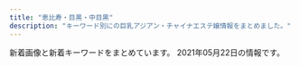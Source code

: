 ```yaml
---
title: "恵比寿・目黒・中目黒"
description: "キーワード別にの巨乳アジアン・チャイナエステ嬢情報をまとめました。"
---
```


新着画像と新着キーワードをまとめています。
2021年05月22日の情報です。

<DmmAffiliateIns />
<KeywordTable
  shops={
    [
    {
        "url": "http://www.himawari-aroma.xyz/",
        "keywords": {},
        "name": "\u3072\u307e\u308f\u308a",
        "img_links": [
            "http://www.himawari-aroma.xyz/images/staff/3/mayu.png",
            "http://www.himawari-aroma.xyz/images/staff/3/ami.png",
            "http://www.himawari-aroma.xyz/images/13.png",
            "http://www.himawari-aroma.xyz/images/shop/1.png",
            "http://www.himawari-aroma.xyz/images/psd/off.jpg",
            "http://www.himawari-aroma.xyz/images/sys.jpg",
            "http://www.himawari-aroma.xyz/images/shop/4/1.jpg",
            "http://www.himawari-aroma.xyz/images/shop/4/2.jpg"
        ],
        "station": "JR\u6075\u6bd4\u5bff\u99c5\u897f\u53e3"
    },
    {
        "img_links": [
            "http://victoria.tyo.cm/photos/sites/13/2020/02/2020021307433041.jpg",
            "http://victoria.tyo.cm/photos/sites/13/2020/10/2020100803550565.jpg",
            "http://victoria.tyo.cm/photos/sites/13/2019/02/2019021407162693.jpg",
            "http://victoria.tyo.cm/photos/sites/13/2019/02/2019021206543056.jpg",
            "http://victoria.tyo.cm/images/face.jpg",
            "http://victoria.tyo.cm/images/mobile.jpg",
            "http://victoria.tyo.cm/photos/sites/13/2019/12/2019120904521188.jpg",
            "http://victoria.tyo.cm/photos/sites/13/2020/01/2020012005552181.jpg",
            "http://victoria.tyo.cm/photos/sites/13/2019/10/2019100904082968.jpg",
            "http://victoria.tyo.cm/images/room4.jpg",
            "http://victoria.tyo.cm/images/room3.jpg",
            "http://victoria.tyo.cm/photos/sites/13/2018/12/2018121502493879.jpg",
            "http://victoria.tyo.cm/photos/sites/13/2019/01/2019010506292922.jpg",
            "http://victoria.tyo.cm/photos/sites/13/2018/12/2018121502493814.jpg",
            "http://victoria.tyo.cm/images/pick.jpg",
            "http://victoria.tyo.cm/photos/sites/13/2019/10/2019100904083557.jpg",
            "http://victoria.tyo.cm/photos/sites/13/2020/01/2020012005552622.jpg",
            "http://victoria.tyo.cm/photos/sites/13/2018/12/2018122701570643.jpg",
            "http://victoria.tyo.cm/photos/sites/13/2019/01/2019012108071242.jpg",
            "http://victoria.tyo.cm/photos/sites/13/2021/02/2021021509575615.jpg",
            "http://victoria.tyo.cm/photos/sites/13/2020/01/2020011104241542.jpg",
            "http://victoria.tyo.cm/photos/sites/13/2019/12/2019120406433710.jpg",
            "http://victoria.tyo.cm/photos/sites/13/2018/12/2018122904411765.jpg",
            "http://victoria.tyo.cm/photos/sites/13/2019/01/2019012509534353.jpg",
            "http://victoria.tyo.cm/images/s_staff.png",
            "http://victoria.tyo.cm/photos/sites/13/2019/12/2019120904521737.jpg",
            "http://victoria.tyo.cm/images/news.jpg",
            "http://victoria.tyo.cm/photos/sites/13/2020/02/2020020104570910.jpg",
            "http://victoria.tyo.cm/photos/sites/13/2019/12/2019120106181894.jpg",
            "http://victoria.tyo.cm/photos/sites/13/2019/01/2019010506293526.jpg",
            "http://victoria.tyo.cm/photos/sites/13/2020/03/2020031904101259.jpg",
            "http://victoria.tyo.cm/images/top.jpg",
            "http://victoria.tyo.cm/photos/sites/13/2018/12/2018122904422525.jpg",
            "http://victoria.tyo.cm/photos/sites/13/2019/07/2019070206503156.jpg",
            "http://victoria.tyo.cm/photos/sites/13/2019/04/2019041807165826.jpg",
            "http://victoria.tyo.cm/photos/sites/13/2019/10/2019101403232834.jpg",
            "http://victoria.tyo.cm/photos/sites/13/2019/01/2019012509505197.jpg",
            "http://victoria.tyo.cm/photos/sites/13/2018/12/2018121502493953.jpg",
            "http://victoria.tyo.cm/photos/sites/13/2019/08/2019080607062415.jpg",
            "http://victoria.tyo.cm/images/room1.jpg",
            "http://victoria.tyo.cm/photos/sites/13/2020/01/2020011205500461.jpg",
            "http://victoria.tyo.cm/photos/sites/13/2020/02/202002030340133.jpg",
            "http://victoria.tyo.cm/photos/sites/13/2018/12/2018122701570616.jpg",
            "http://victoria.tyo.cm/photos/sites/13/2019/06/2019061005275095.jpg",
            "http://victoria.tyo.cm/photos/sites/13/2019/04/2019040304024424.jpg",
            "http://victoria.tyo.cm/photos/sites/13/2018/12/2018121502493847.jpg",
            "http://victoria.tyo.cm/photos/sites/13/2019/02/2019022703022355.jpg",
            "http://victoria.tyo.cm/photos/sites/13/2019/05/201905100639429.jpg",
            "http://victoria.tyo.cm/photos/sites/13/2019/01/2019011103510521.jpg",
            "http://victoria.tyo.cm/images/room2.jpg",
            "https://www.a-side.com/ad/koko/include/banner/koko_125x125.png"
        ],
        "name": "Victoria\u30fb\u30d3\u30af\u30c8\u30ea\u30a2",
        "keywords": {
            "85": 7,
            "87": 4,
            "89": 1,
            "86": 10,
            "83": 8,
            "C": 8,
            "82": 2,
            "93": 1,
            "F": 1,
            "D": 20,
            "G": 1,
            "E": 3
        },
        "station": "JR\u76ee\u9ed2\u99c5\u6771\u53e3",
        "url": "http://victoria.tyo.cm/"
    },
    {
        "url": "http://www.oasis.esjoho.com/",
        "name": "\u7652\u3057\u5bb6",
        "img_links": [
            "http://www.oasis.esjoho.com/files/004-02.jpg",
            "http://www.oasis.esjoho.com/img/goback.jpg",
            "http://www.oasis.esjoho.com/files/001.jpg",
            "http://www.oasis.esjoho.com/files/002.jpg",
            "http://www.oasis.esjoho.com/files/002-02.jpg",
            "http://www.oasis.esjoho.com/img/tel.png",
            "http://www.oasis.esjoho.com/img/btn_side_mobile.jpg",
            "http://www.oasis.esjoho.com/files/005.jpg",
            "http://www.oasis.esjoho.com/img/btn_blog.png",
            "http://www.oasis.esjoho.com/files/005-02.jpg",
            "http://www.oasis.esjoho.com/files/001-02.jpg",
            "http://www.oasis.esjoho.com/img/pickup.jpg",
            "http://www.oasis.esjoho.com/img/ttl_news.png",
            "http://www.oasis.esjoho.com/img/ttl_info.png",
            "http://www.oasis.esjoho.com/files/004.jpg"
        ],
        "keywords": {
            "C": 14,
            "87": 4,
            "86": 2,
            "D": 6,
            "85": 2
        },
        "station": "\u897f\u5c0f\u5c71\u99c5"
    },
    {
        "name": "\u30d0\u30d9\u30eb",
        "url": "https://meguro-babel.com/",
        "station": "JR\u76ee\u9ed2\u99c5\u6771\u53e3",
        "img_links": [
            "https://meguro-babel.com/girl/7.jpg",
            "https://meguro-babel.com/girl/9.jpg",
            "https://meguro-babel.com/girl/21.jpg",
            "https://meguro-babel.com/images/topimg4.jpg",
            "https://meguro-babel.com/girl/4.jpg",
            "https://meguro-babel.com/images/img_1.jpg",
            "https://meguro-babel.com/girl/15.jpg",
            "https://meguro-babel.com/images/room/photo01.jpg",
            "https://meguro-babel.com/topics/img/157-1.jpg",
            "https://meguro-babel.com/girl/1.jpg",
            "https://meguro-babel.com/topics/img/145-1.jpg",
            "https://meguro-babel.com/images/room/photo03.jpg",
            "https://meguro-babel.com/girl/24.jpg",
            "https://meguro-babel.com/topics/img/156-1.jpg",
            "https://meguro-babel.com/images/room/photo02.jpg",
            "https://meguro-babel.com/girl/5.jpg",
            "https://meguro-babel.com/images/qr.jpg",
            "https://meguro-babel.com/girl/8.jpg",
            "https://meguro-babel.com/images/room/photo04.jpg"
        ],
        "keywords": {}
    },
    {
        "keywords": {
            "F": 1,
            "85": 6,
            "C": 42,
            "88": 2,
            "D": 26,
            "87": 5,
            "E": 4,
            "84": 2,
            "89": 3,
            "86": 8
        },
        "url": "http://angel.jpn.cm/",
        "name": "Angel-\u30a8\u30f3\u30b8\u30a7\u30eb-",
        "img_links": [
            "http://angel.jpn.cm/photos/sites/3/2016/08/staff25.jpg",
            "http://angel.jpn.cm/images/s_mobile.png",
            "http://angel.jpn.cm/photos/sites/3/2016/08/staff23a.jpg",
            "http://angel.jpn.cm/photos/sites/3/2021/02/2021022516024747.jpg",
            "http://angel.jpn.cm/photos/sites/3/2016/09/72670992207769698.jpg",
            "http://angel.jpn.cm/photos/sites/3/2017/03/2.jpg",
            "http://angel.jpn.cm/photos/sites/3/2016/08/staff14.jpg",
            "http://angel.jpn.cm/photos/sites/3/2016/08/staff7.jpg",
            "http://angel.jpn.cm/photos/sites/3/2016/08/staff24.jpg",
            "http://angel.jpn.cm/photos/sites/3/2019/11/2019111814073465.jpg",
            "http://angel.jpn.cm/photos/sites/3/2016/08/staff22.jpg",
            "http://angel.jpn.cm/images/top02.jpg",
            "http://angel.jpn.cm/photos/sites/3/2019/11/201911181407260.jpg",
            "http://angel.jpn.cm/images/s_link.png",
            "http://angel.jpn.cm/photos/sites/3/2017/05/8.jpg",
            "http://angel.jpn.cm/photos/sites/3/2016/08/staff29a.jpg",
            "http://angel.jpn.cm/photos/sites/3/2019/06/2019060510404179.jpg",
            "http://angel.jpn.cm/photos/sites/3/2017/04/1.jpg",
            "http://angel.jpn.cm/photos/sites/3/2019/12/2019122718552333.jpg",
            "http://angel.jpn.cm/photos/sites/3/2018/09/2018091001155585.jpg",
            "http://angel.jpn.cm/images/mobile.jpg",
            "http://angel.jpn.cm/photos/sites/3/2019/06/201906051042276.jpg",
            "http://angel.jpn.cm/photos/sites/3/2016/08/staff11.jpg",
            "http://angel.jpn.cm/images/room5.jpg",
            "http://angel.jpn.cm/photos/sites/3/2016/08/staff28a.jpg",
            "http://angel.jpn.cm/images/s_news.png",
            "http://angel.jpn.cm/photos/sites/3/2018/06/2018061505064271.jpg",
            "http://angel.jpn.cm/photos/sites/3/2018/06/2018062105525655.jpg",
            "http://angel.jpn.cm/photos/sites/3/2016/08/staff38.jpg",
            "http://angel.jpn.cm/photos/sites/3/2018/06/2018061505064251.jpg",
            "http://angel.jpn.cm/photos/sites/3/2016/09/staff40.jpg",
            "http://angel.jpn.cm/photos/sites/3/2019/12/2019122718552413.jpg",
            "http://angel.jpn.cm/photos/sites/3/2021/02/2021021714005240.jpg",
            "http://angel.jpn.cm/images/room6.jpg",
            "http://angel.jpn.cm/photos/sites/3/2016/08/staff28.jpg",
            "http://angel.jpn.cm/photos/sites/3/2020/06/2020061515170635.jpg",
            "http://angel.jpn.cm/images/top01.jpg",
            "http://angel.jpn.cm/images/nbj3.jpg",
            "http://cdn.dino-es.com/images/logo/150x40DinoEs.png",
            "http://angel.jpn.cm/photos/sites/3/2016/10/staff01.jpg",
            "http://angel.jpn.cm/photos/sites/3/2016/08/staff37a.jpg",
            "http://angel.jpn.cm/photos/sites/3/2017/12/2017122705371661.jpg",
            "http://angel.jpn.cm/photos/sites/3/2016/08/staff39.jpg",
            "http://angel.jpn.cm/photos/sites/3/2016/08/staff29.jpg",
            "http://angel.jpn.cm/images/room7.jpg",
            "http://angel.jpn.cm/photos/sites/3/2016/08/staff3.jpg",
            "http://angel.jpn.cm/photos/sites/3/2020/09/2020092511154515.jpg",
            "http://angel.jpn.cm/images/room2.jpg",
            "http://angel.jpn.cm/photos/sites/3/2016/08/staff37.jpg",
            "http://angel.jpn.cm/photos/sites/3/2016/08/staff21.jpg",
            "http://angel.jpn.cm/photos/sites/3/2016/08/staff7a.jpg",
            "http://angel.jpn.cm/images/room4.jpg",
            "http://angel.jpn.cm/images/girl-z1.jpg",
            "http://angel.jpn.cm/images/girl-z2.jpg",
            "http://angel.jpn.cm/photos/sites/3/2019/10/2019100910242499.jpg",
            "http://angel.jpn.cm/photos/sites/3/2018/06/2018061601280885.jpg",
            "http://angel.jpn.cm/photos/sites/3/2016/08/staff2.jpg",
            "http://angel.jpn.cm/photos/sites/3/2016/08/staff4.jpg",
            "http://angel.jpn.cm/photos/sites/3/2019/07/2019071016030711.jpg",
            "http://angel.jpn.cm/photos/sites/3/2018/11/201811011331167.jpg",
            "http://angel.jpn.cm/photos/sites/3/2016/08/staff36h.jpg",
            "http://angel.jpn.cm/images/info.jpg",
            "http://angel.jpn.cm/photos/sites/3/2016/08/staff8.jpg",
            "http://angel.jpn.cm/photos/sites/3/2017/11/201711280608539.jpg",
            "http://angel.jpn.cm/photos/sites/3/2019/07/2019071213431954.jpg",
            "http://angel.jpn.cm/photos/sites/3/2016/08/staff35.jpg",
            "http://angel.jpn.cm/photos/sites/3/2019/12/2019122718552430.jpg",
            "http://angel.jpn.cm/photos/sites/3/2016/08/staff36g.jpg",
            "http://angel.jpn.cm/photos/sites/3/2016/08/staff5.jpg",
            "http://angel.jpn.cm/images/s_staff.png",
            "http://angel.jpn.cm/images/room3.jpg",
            "http://angel.jpn.cm/photos/sites/3/2017/12/201712270537317.jpg",
            "http://angel.jpn.cm/photos/sites/3/2016/08/staff39a.jpg",
            "http://angel.jpn.cm/images/s_pick.png",
            "http://angel.jpn.cm/photos/sites/3/2016/08/staff23.jpg",
            "http://angel.jpn.cm/photos/sites/3/2018/06/2018061601280970.jpg",
            "http://angel.jpn.cm/photos/sites/3/2016/08/staff25a.jpg",
            "http://angel.jpn.cm/photos/sites/3/2016/08/staff4a.jpg",
            "http://angel.jpn.cm/images/room1.jpg",
            "http://angel.jpn.cm/photos/sites/3/2017/11/2017112010234266.jpg",
            "http://angel.jpn.cm/photos/sites/3/2017/01/1.jpg"
        ],
        "station": "JR\u76ee\u9ed2\u99c5\u6771\u53e3"
    },
    {
        "img_links": [
            "http://iyashi-kokoro.info/img/st54.jpg",
            "http://iyashi-kokoro.info/i/img/s2.jpg",
            "http://iyashi-kokoro.info/i/img/st53.jpg",
            "http://iyashi-kokoro.info/img/st52.jpg",
            "http://iyashi-kokoro.info/i/img/st44.jpg",
            "http://iyashi-kokoro.info/img/s61.jpg",
            "http://iyashi-kokoro.info/i/img/st42.jpg",
            "http://iyashi-kokoro.info/img/st62.jpg",
            "http://iyashi-kokoro.info/img/st63.jpg",
            "http://iyashi-kokoro.info/img/st59.jpg",
            "http://iyashi-kokoro.info/i/img/st39.jpg",
            "http://iyashi-kokoro.info/img/st39.jpg",
            "http://iyashi-kokoro.info/i/img/st52.jpg",
            "http://iyashi-kokoro.info/i/img/st65.jpg",
            "http://iyashi-kokoro.info/img/s59.jpg",
            "http://iyashi-kokoro.info/img/s65.jpg",
            "http://iyashi-kokoro.info/i/img/r6.jpg",
            "http://iyashi-kokoro.info/img/st55.jpg",
            "http://iyashi-kokoro.info/img/st42.jpg",
            "http://iyashi-kokoro.info/i/img/st32.jpg",
            "http://iyashi-kokoro.info/img/st40.jpg",
            "http://iyashi-kokoro.info/i/img/st62.jpg",
            "http://iyashi-kokoro.info/img/st50.jpg",
            "http://iyashi-kokoro.info/img/st60.jpg",
            "http://iyashi-kokoro.info/i/img/r4.jpg",
            "http://iyashi-kokoro.info/img/st51.jpg",
            "http://iyashi-kokoro.info/i/img/s4.jpg",
            "http://iyashi-kokoro.info/i/img/st55.jpg",
            "http://iyashi-kokoro.info/img/st20.jpg",
            "http://iyashi-kokoro.info/i/img/st43.jpg",
            "http://iyashi-kokoro.info/img/botton.jpg",
            "http://iyashi-kokoro.info/img/s62.jpg",
            "http://iyashi-kokoro.info/img/st43.jpg",
            "http://iyashi-kokoro.info/img/st65.jpg",
            "http://iyashi-kokoro.info/i/img/r5.jpg",
            "http://iyashi-kokoro.info/i/img/st41.jpg",
            "http://iyashi-kokoro.info/i/img/s3.jpg",
            "http://iyashi-kokoro.info/img/fla.jpg",
            "http://iyashi-kokoro.info/img/st29.jpg",
            "http://iyashi-kokoro.info/img/st41.jpg",
            "http://iyashi-kokoro.info/i/img/st50.jpg",
            "http://iyashi-kokoro.info/img/cam.jpg",
            "http://iyashi-kokoro.info/i/img/st63.jpg",
            "http://iyashi-kokoro.info/i/img/s1.jpg",
            "http://iyashi-kokoro.info/img/st56.jpg",
            "http://iyashi-kokoro.info/img/st64.jpg",
            "http://iyashi-kokoro.info/i/img/st58.jpg",
            "http://iyashi-kokoro.info/i/img/st64.jpg",
            "http://iyashi-kokoro.info/i/img/st61.jpg",
            "http://iyashi-kokoro.info/i/img/st60.jpg",
            "http://iyashi-kokoro.info/i/img/r1.jpg",
            "http://iyashi-kokoro.info/img/s18.jpg",
            "http://iyashi-kokoro.info/img/s57.jpg",
            "http://iyashi-kokoro.info/img/s63.jpg",
            "http://iyashi-kokoro.info/i/img/st49.jpg",
            "http://iyashi-kokoro.info/img/st57.jpg",
            "http://iyashi-kokoro.info/i/img/st29.jpg",
            "http://iyashi-kokoro.info/i/img/st40.jpg",
            "http://iyashi-kokoro.info/img/st32.jpg",
            "http://iyashi-kokoro.info/img/st58.jpg",
            "http://iyashi-kokoro.info/img/s60.jpg",
            "http://iyashi-kokoro.info/img/st46.jpg",
            "http://iyashi-kokoro.info/img/s54.jpg",
            "http://iyashi-kokoro.info/i/img/r3.jpg",
            "http://iyashi-kokoro.info/img/s58.jpg",
            "http://iyashi-kokoro.info/img/s55.jpg",
            "http://iyashi-kokoro.info/img/s64.jpg",
            "http://iyashi-kokoro.info/i/img/st20.jpg",
            "http://iyashi-kokoro.info/i/img/st59.jpg",
            "http://iyashi-kokoro.info/i/img/st54.jpg",
            "http://iyashi-kokoro.info/img/st49.jpg",
            "http://iyashi-kokoro.info/img/s56.jpg",
            "http://iyashi-kokoro.info/i/img/st57.jpg",
            "http://iyashi-kokoro.info/img/st61.jpg",
            "http://iyashi-kokoro.info/i/img/st51.jpg",
            "http://iyashi-kokoro.info/img/st44.jpg",
            "http://iyashi-kokoro.info/i/img/r2.jpg",
            "http://iyashi-kokoro.info/img/mo.png",
            "http://iyashi-kokoro.info/i/img/st56.jpg",
            "http://iyashi-kokoro.info/img/st53.jpg"
        ],
        "keywords": {
            "E": 13,
            "88": 7,
            "86": 38,
            "85": 5,
            "D": 40,
            "C": 7,
            "87": 3
        },
        "url": "http://iyashi-kokoro.info/",
        "name": "\u307f\u3086\u304d",
        "station": "JR\u76ee\u9ed2\u99c5\u6771\u53e3"
    },
    {
        "url": "http://nakamegurofun.com/",
        "station": "\u4e2d\u76ee\u9ed2\u99c5\u897f\u53e3",
        "name": "Flower \uff5e\u30d5\u30e9\u30ef\u30fc\uff5e",
        "keywords": {
            "87": 4,
            "85": 1,
            "88": 1,
            "D": 5,
            "C": 1
        },
        "img_links": [
            "http://nakamegurofun.com/images/zi_staff.png",
            "http://nakamegurofun.com/images/main_top.png",
            "http://nakamegurofun.com/files/005-020964.jpg",
            "http://nakamegurofun.com/files/0084f22.jpg",
            "http://nakamegurofun.com/files/005-030964.jpg",
            "http://nakamegurofun.com/files/0070964.jpg",
            "http://nakamegurofun.com/files/003-020964.jpg",
            "http://nakamegurofun.com/files/006-030964.jpg",
            "http://nakamegurofun.com/files/007-030964.jpg",
            "http://nakamegurofun.com/images/service91a6.png",
            "http://nakamegurofun.com/images/s1.jpg",
            "http://nakamegurofun.com/images/s5.jpg",
            "http://nakamegurofun.com/files/007fa9d.jpg",
            "http://nakamegurofun.com/images/shop/shop01.jpg",
            "http://nakamegurofun.com/images/infotiao1.jpg",
            "http://nakamegurofun.com/images/s4.jpg",
            "http://nakamegurofun.com/files/003-030964.jpg",
            "http://nakamegurofun.com/images/shop/shop02.jpg",
            "http://nakamegurofun.com/files/007-020964.jpg",
            "http://nakamegurofun.com/images/s2.jpg",
            "http://nakamegurofun.com/files/0054f22.jpg",
            "http://nakamegurofun.com/files/006-020964.jpg",
            "http://nakamegurofun.com/images/s3.jpg",
            "http://nakamegurofun.com/files/0050964.jpg",
            "http://nakamegurofun.com/files/002fa9d.jpg",
            "http://nakamegurofun.com/files/008-030964.jpg",
            "http://nakamegurofun.com/files/003fa9d.jpg",
            "http://nakamegurofun.com/files/002-030964.jpg",
            "http://nakamegurofun.com/files/002-020964.jpg",
            "http://nakamegurofun.com/files/005fa9d.jpg",
            "http://nakamegurofun.com/files/0060964.jpg",
            "http://nakamegurofun.com/images/xian.png",
            "http://nakamegurofun.com/files/006fa9d.jpg",
            "http://nakamegurofun.com/images/shop/shop04.jpg",
            "http://nakamegurofun.com/images/tel.png",
            "http://nakamegurofun.com/files/0024f22.jpg",
            "http://nakamegurofun.com/files/0030964.jpg",
            "http://nakamegurofun.com/files/008-020964.jpg",
            "http://nakamegurofun.com/files/008fa9d.jpg",
            "http://nakamegurofun.com/images/shop/shop03.jpg",
            "http://nakamegurofun.com/files/0074f22.jpg",
            "http://nakamegurofun.com/files/0034f22.jpg",
            "http://nakamegurofun.com/images/main_bottom.png",
            "http://nakamegurofun.com/images/zi_massage.png",
            "http://nakamegurofun.com/files/0020964.jpg",
            "http://nakamegurofun.com/files/0064f22.jpg",
            "http://nakamegurofun.com/files/0080964.jpg"
        ]
    },
    {
        "img_links": [
            "http://with-you.tyo.cm/photos/sites/6/2019/10/2019102716505281.jpg",
            "http://with-you.tyo.cm/photos/sites/6/2019/11/2019112214502832.jpg",
            "http://with-you.tyo.cm/photos/sites/6/2020/06/2020061515330329.jpg",
            "http://with-you.tyo.cm/photos/sites/6/2019/11/2019112214503286.jpg",
            "http://with-you.tyo.cm/photos/sites/6/2019/11/2019110107572662.jpg",
            "http://with-you.tyo.cm/photos/sites/6/2019/12/2019121914290210.jpg",
            "http://with-you.tyo.cm/photos/sites/6/2019/11/2019110108002447.jpg",
            "http://with-you.tyo.cm/photos/sites/6/2019/11/2019112916075124.jpg",
            "http://with-you.tyo.cm/photos/sites/6/2019/11/2019112517121980.jpg",
            "http://with-you.tyo.cm/photos/sites/6/2019/10/2019102716505124.jpg",
            "http://with-you.tyo.cm/images/s_staff.jpg",
            "http://with-you.tyo.cm/photos/sites/6/2019/02/2019021816145119.jpg",
            "http://with-you.tyo.cm/photos/sites/6/2019/12/2019121017051599.jpg",
            "http://with-you.tyo.cm/photos/sites/6/2019/11/2019110107573374.jpg",
            "http://with-you.tyo.cm/images/top.png",
            "http://with-you.tyo.cm/photos/sites/6/2019/11/2019112916075813.jpg",
            "http://with-you.tyo.cm/photos/sites/6/2019/02/2019021818404723.jpg",
            "http://with-you.tyo.cm/photos/sites/6/2020/03/2020032714542799.jpg",
            "http://with-you.tyo.cm/photos/sites/6/2020/06/2020061515324852.jpg",
            "http://with-you.tyo.cm/images/s_recuit.jpg",
            "http://with-you.tyo.cm/photos/sites/6/2019/11/2019110806175615.jpg",
            "http://with-you.tyo.cm/photos/sites/6/2019/11/2019110606012817.jpg",
            "http://with-you.tyo.cm/photos/sites/6/2019/06/2019060510455732.jpg",
            "http://with-you.tyo.cm/photos/sites/6/2019/02/2019021818395644.jpg",
            "http://with-you.tyo.cm/photos/sites/6/2019/12/2019121914290846.jpg",
            "http://with-you.tyo.cm/photos/sites/6/2019/11/2019110108001772.jpg",
            "http://with-you.tyo.cm/images/s_news.jpg",
            "http://with-you.tyo.cm/photos/sites/6/2019/02/2019021816155116.jpg",
            "http://with-you.tyo.cm/photos/sites/6/2019/03/2019030615474648.jpg",
            "http://with-you.tyo.cm/photos/sites/6/2019/11/2019112517122617.jpg",
            "http://with-you.tyo.cm/photos/sites/6/2020/03/2020032714573892.jpg",
            "http://with-you.tyo.cm/photos/sites/6/2021/04/2021041715082929.jpg",
            "http://with-you.tyo.cm/images/s_pick.jpg",
            "http://with-you.tyo.cm/photos/sites/6/2019/12/2019121017051597.jpg",
            "http://with-you.tyo.cm/photos/sites/6/2019/11/2019111915264240.jpg",
            "http://with-you.tyo.cm/photos/sites/6/2020/09/2020092511214697.jpg",
            "http://with-you.tyo.cm/images/s_link.jpg",
            "http://with-you.tyo.cm/photos/sites/6/2019/11/2019110806175734.jpg",
            "http://with-you.tyo.cm/photos/sites/6/2019/11/2019112916080552.jpg",
            "http://with-you.tyo.cm/photos/sites/6/2019/11/2019111915264046.jpg"
        ],
        "name": "With you\u30fb\u30a6\u30a3\u30ba\u30e6\u30fc",
        "url": "http://with-you.tyo.cm",
        "keywords": {
            "C": 36,
            "\u80f8": 2,
            "D": 18
        },
        "station": "JR\u76ee\u9ed2\u99c5\u6771\u53e3"
    },
    {
        "station": "JR\u76ee\u9ed2\u99c5\u897f\u53e3",
        "img_links": [
            "http://onlyone.tyo.cm/photos/sites/5/2020/05/2020051419324761.jpg",
            "http://onlyone.tyo.cm/photos/sites/5/2019/11/2019112117013754.jpg",
            "http://onlyone.tyo.cm/photos/sites/5/2019/07/2019070711031982.jpg",
            "http://onlyone.tyo.cm/photos/sites/5/2019/05/2019052911352557.jpg",
            "http://onlyone.tyo.cm/photos/sites/5/2019/02/2019022310334774.jpg",
            "http://onlyone.tyo.cm/photos/sites/5/2018/11/2018110713255310.jpg",
            "http://onlyone.tyo.cm/photos/sites/5/2019/07/201907171609201.jpg",
            "http://onlyone.tyo.cm/photos/sites/5/2019/08/2019080815010066.jpg",
            "http://onlyone.tyo.cm/photos/sites/5/2020/02/2020022610121615.jpg",
            "http://onlyone.tyo.cm/images/acc4.jpg",
            "http://onlyone.tyo.cm/photos/sites/5/2018/03/2018031607430562.jpg",
            "http://onlyone.tyo.cm/photos/sites/5/2019/07/2019071716092046.jpg",
            "http://onlyone.tyo.cm/photos/sites/5/2020/09/2020092510524025.jpg",
            "http://onlyone.tyo.cm/photos/sites/5/2019/11/2019110105152849.jpg",
            "http://onlyone.tyo.cm/photos/sites/5/2019/03/2019030418403098.jpg",
            "http://onlyone.tyo.cm/photos/sites/5/2019/11/2019110105153240.jpg",
            "http://onlyone.tyo.cm/photos/sites/5/2020/01/2020011413501066.jpg",
            "http://onlyone.tyo.cm/photos/sites/5/2021/02/202102181024101.jpg",
            "http://onlyone.a1.ies.bz/upload/sites/5/2021/05/2021050615551714.jpg",
            "http://onlyone.tyo.cm/images/acc3.jpg",
            "http://onlyone.tyo.cm/photos/sites/5/2019/07/2019070616424775.jpg",
            "http://onlyone.tyo.cm/photos/sites/5/2020/01/2020011412572423.jpg",
            "http://onlyone.tyo.cm/photos/sites/5/2018/07/2018071709241386.jpg",
            "http://onlyone.tyo.cm/photos/sites/5/2021/03/2021030316101626.jpg",
            "http://onlyone.tyo.cm/photos/sites/5/2020/01/2020011413500417.jpg",
            "http://onlyone.tyo.cm/photos/sites/5/2020/06/2020060815500896.jpg",
            "http://onlyone.tyo.cm/photos/sites/5/2020/09/2020092510523998.jpg",
            "http://onlyone.tyo.cm/photos/sites/5/2018/09/2018092710191274.jpg",
            "http://onlyone.tyo.cm/photos/sites/5/2019/02/2019022310345266.jpg",
            "http://onlyone.tyo.cm/photos/sites/5/2020/07/2020070215334437.jpg",
            "http://onlyone.tyo.cm/photos/sites/5/2021/02/2021022515094363.jpg",
            "http://onlyone.tyo.cm/photos/sites/5/2020/09/2020092510523723.jpg",
            "http://onlyone.tyo.cm/images/room3.jpg",
            "http://onlyone.tyo.cm/photos/sites/5/2020/09/2020092617301564.jpg",
            "http://onlyone.tyo.cm/photos/sites/5/2020/03/2020031716151746.jpg",
            "http://onlyone.tyo.cm/photos/sites/5/2020/09/2020090210405221.jpg",
            "http://onlyone.tyo.cm/photos/sites/5/2019/08/2019082610481667.jpg",
            "http://onlyone.tyo.cm/photos/sites/5/2021/02/2021021810240848.jpg",
            "http://onlyone.tyo.cm/photos/sites/5/2019/06/2019060510472559.jpg",
            "http://onlyone.tyo.cm/photos/sites/5/2021/02/2021022216501749.jpg",
            "http://onlyone.tyo.cm/photos/sites/5/2018/10/201810181432433.jpg",
            "http://onlyone.tyo.cm/photos/sites/5/2018/06/2018062904050630.jpg",
            "http://onlyone.tyo.cm/images/acc1.jpg",
            "http://onlyone.tyo.cm/photos/sites/5/2021/02/202102201049167.jpg",
            "http://onlyone.tyo.cm/images/line.jpg",
            "http://onlyone.tyo.cm/images/new.jpg",
            "http://onlyone.tyo.cm/photos/sites/5/2020/07/2020070217061815.jpg",
            "http://onlyone.tyo.cm/photos/sites/5/2019/01/2019013017371133.jpg",
            "http://onlyone.tyo.cm/photos/sites/5/2018/08/2018082407542866.jpg",
            "http://onlyone.tyo.cm/photos/sites/5/2019/12/2019121715483135.jpg",
            "http://onlyone.tyo.cm/photos/sites/5/2019/01/2019011814353078.jpg",
            "http://onlyone.tyo.cm/photos/sites/5/2019/06/2019060510384975.jpg",
            "http://onlyone.tyo.cm/images/acc2.jpg",
            "http://onlyone.tyo.cm/images/room4.jpg",
            "http://onlyone.tyo.cm/images/s_staff.png",
            "http://onlyone.tyo.cm/photos/sites/5/2018/08/2018080308152252.jpg",
            "http://onlyone.tyo.cm/photos/sites/5/2017/11/2017112708111797.jpg",
            "http://onlyone.tyo.cm/photos/sites/5/2019/12/2019120510353312.jpg",
            "http://onlyone.tyo.cm/photos/sites/5/2021/03/2021030316101022.jpg",
            "http://onlyone.tyo.cm/photos/sites/5/2019/05/2019050915292562.jpg",
            "http://onlyone.tyo.cm/images/top.png",
            "http://onlyone.tyo.cm/photos/sites/5/2018/07/2018071709242171.jpg",
            "http://onlyone.tyo.cm/photos/sites/5/2021/05/2021050615551714.jpg",
            "http://onlyone.tyo.cm/images/s_link.png",
            "http://onlyone.tyo.cm/photos/sites/5/2018/11/2018112110301745.jpg",
            "http://onlyone.tyo.cm/images/room1.jpg",
            "http://onlyone.tyo.cm/images/room2.jpg",
            "http://onlyone.tyo.cm/photos/sites/5/2020/09/2020092218541894.jpg"
        ],
        "name": "OnlyOne",
        "keywords": {
            "D": 26,
            "F": 1,
            "88": 3,
            "83": 3,
            "85": 9,
            "C": 4,
            "E": 2,
            "87": 5,
            "86": 11,
            "84": 1
        },
        "url": "http://onlyone.tyo.cm/"
    },
    {
        "img_links": [
            "http://hi-msg.com/tonton/images/slider/slide2s.png",
            "http://hi-msg.com/tonton/images/slider/slide1s.png",
            "http://hi-msg.com/tonton/images/an_1_02.jpg",
            "http://hi-msg.com/tonton/images/staff_images/st3.jpg",
            "http://hi-msg.com/tonton/images/an_4_02.jpg",
            "http://hi-msg.com/tonton/images/r4.jpg",
            "http://hi-msg.com/tonton/images/an_1_01.jpg",
            "http://hi-msg.com/tonton/images/staff_images/st4.jpg",
            "http://hi-msg.com/tonton/images/an_3_01.jpg",
            "http://hi-msg.com/tonton/images/an_6_01.jpg",
            "http://hi-msg.com/tonton/images/an_2_02.jpg",
            "http://hi-msg.com/tonton/images/staff_images/sl.png",
            "http://hi-msg.com/tonton/images/an_2_01.jpg",
            "http://hi-msg.com/tonton/images/r3.jpg",
            "http://hi-msg.com/tonton/images/slider/slide3s.png",
            "http://hi-msg.com/tonton/images/an_3_02.jpg",
            "http://hi-msg.com/tonton/images/an_4_01.jpg",
            "http://hi-msg.com/tonton/images/slider/slide1.png",
            "http://hi-msg.com/tonton/images/index_01.jpg",
            "http://hi-msg.com/tonton/images/staff_images/st2.jpg",
            "http://hi-msg.com/tonton/images/qr.jpg",
            "http://hi-msg.com/tonton/images/staff_images/st1.jpg",
            "http://hi-msg.com/tonton/images/slider/slide2.png",
            "http://hi-msg.com/tonton/images/staff_images/st5.jpg",
            "http://hi-msg.com/tonton/images/r2.jpg",
            "http://hi-msg.com/tonton/images/an_6_02.jpg",
            "http://hi-msg.com/tonton/images/r1.jpg",
            "http://hi-msg.com/tonton/images/slider/slide3.png",
            "http://hi-msg.com/tonton/images/fbb.jpg",
            "http://hi-msg.com/tonton/images/sys1.jpg",
            "http://hi-msg.com/tonton/images/eve1.png",
            "http://hi-msg.com/tonton/images/an_5_01.jpg",
            "http://hi-msg.com/tonton/images/an_5_02.jpg",
            "http://hi-msg.com/tonton/images/index-2.jpg",
            "http://hi-msg.com/tonton/images/index-1.jpg"
        ],
        "keywords": {
            "86": 17,
            "83": 7,
            "E": 5,
            "85": 7,
            "C": 7,
            "D": 19
        },
        "url": "http://hi-msg.com/tonton/",
        "station": "JR\u6075\u6bd4\u5bff\u99c5\u897f\u53e3",
        "name": "\u30c8\u30f3\u30c8\u30f3"
    },
    {
        "url": "http://relacute.tyo.cm/",
        "name": "RelaCute \u30ea\u30e9\u30ad\u30e5\u30fc\u30c8",
        "station": "JR\u76ee\u9ed2\u99c5\u6771\u53e3",
        "img_links": [],
        "keywords": {}
    },
    {
        "url": "http://sakuram.jpest.net/",
        "name": "\u685c\u6e80\u958b",
        "img_links": [
            "http://sakuram.jpest.net/images/c8.jpg",
            "http://sakuramadmin.jpest.net/uploads//2021032109570330-e1616320636156.jpeg",
            "http://sakuramadmin.jpest.net/uploads//2021031911185719-e1616152747951.jpeg",
            "http://sakuram.jpest.net/images/c6.jpg",
            "http://sakuramadmin.jpest.net/uploads//2021051616283953-e1621182530874.jpeg",
            "http://sakuramadmin.jpest.net/uploads//2021031911082377-e1616152110616.jpeg",
            "http://sakuram.jpest.net/images/sp_tit_staff.jpg",
            "http://sakuramadmin.jpest.net/uploads//2021031911065558-e1616152029628.jpeg",
            "http://sakuramadmin.jpest.net/uploads//2021051616285979-e1621182557998.jpeg",
            "http://sakuramadmin.jpest.net/uploads//2021031916241575-scaled.jpeg",
            "http://sakuramadmin.jpest.net/uploads//2021051906122737-scaled-e1621404764474.jpeg",
            "http://sakuramadmin.jpest.net/uploads//2021031911110584-e1616152277976.jpeg",
            "http://sakuram.jpest.net/images/sp_tit_massage.jpg",
            "http://sakuram.jpest.net/images/c7.jpg",
            "http://sakuram.jpest.net/images/c2.jpg",
            "http://sakuramadmin.jpest.net/uploads//2021031911072093-e1616152076234.jpeg",
            "http://sakuram.jpest.net/images/tit_pro.jpg",
            "http://sakuram.jpest.net/images/sp_tit_pick.jpg",
            "http://sakuram.jpest.net/images/c4.jpg",
            "http://sakuram.jpest.net/images/sp_tit_new.jpg",
            "http://sakuram.jpest.net/images/tel.png",
            "http://sakuramadmin.jpest.net/uploads//2021050608205136-e1620289297840.jpeg",
            "http://sakuram.jpest.net/images/sp_tit_pro.jpg",
            "http://sakuram.jpest.net/images/tit_massage.jpg",
            "http://sakuram.jpest.net/images/tit_staff.jpg",
            "http://sakuramadmin.jpest.net/uploads//2021031911175546-e1616152759491.jpeg",
            "http://sakuram.jpest.net/images/acc.jpg",
            "http://sakuram.jpest.net/images/c9.jpg",
            "http://sakuram.jpest.net/images/tit_sch.jpg",
            "http://sakuramadmin.jpest.net/uploads//2021051404342418-e1620966876658.jpeg",
            "http://sakuram.jpest.net/images/tit_new.jpg",
            "http://sakuram.jpest.net/images/c1.jpg",
            "http://sakuram.jpest.net/images/c3.jpg",
            "http://sakuram.jpest.net/images/c5.jpg",
            "http://sakuram.jpest.net/images/top.jpg"
        ],
        "keywords": {
            "C": 1,
            "86": 1,
            "E": 1
        },
        "station": "JR\u6075\u6bd4\u5bff\u897f\u53e3"
    },
    {
        "name": "\u30cb\u30e3\u30fc\u30cb\u30e3\u30fc",
        "keywords": {},
        "url": "http://www.ourstarts.site/",
        "img_links": [
            "http://www.ourstarts.site/templets/default/picture/close.png",
            "http://www.ourstarts.site/templets/default/picture/head_tell.png",
            "http://www.ourstarts.site/templets/default/images/t2.jpg",
            "http://www.ourstarts.site/uploads/180917/1-1P91G6122J28.jpg",
            "http://www.ourstarts.site/templets/default/images/t3.jpg",
            "http://www.ourstarts.site/templets/default/picture/tel_contact.png",
            "http://www.ourstarts.site/templets/default/picture/timg (1).png",
            "http://www.ourstarts.site/uploads/allimg/200729/1-200H9141912.jpg",
            "http://www.ourstarts.site/templets/default/images/t1.jpg",
            "http://www.ourstarts.site/templets/default/picture/right.png",
            "http://www.ourstarts.site/uploads/allimg/200729/1-200H9141229.jpg",
            "http://www.ourstarts.site/templets/default/picture/foot_tel.png",
            "http://www.ourstarts.site/uploads/200729/1-200H9140K5J4.jpg",
            "http://www.ourstarts.site/uploads/200729/1-200H9141612609.jpg",
            "http://www.ourstarts.site/templets/default/picture/staff.png",
            "http://www.ourstarts.site/uploads/allimg/200729/1-200H9141213.jpg",
            "http://www.ourstarts.site/uploads/200729/1-200H9140Q13E.jpg",
            "http://www.ourstarts.site/templets/default/picture/news.png"
        ],
        "station": "JR\u6075\u6bd4\u5bff\u99c5\u897f\u53e3"
    },
    {
        "name": "\u91d1\u306e\u6708",
        "station": "JR\u76ee\u9ed2\u99c5\u6771\u53e3",
        "img_links": [
            "http://kintsuki.este88.com/gals/kixyoko1.jpg",
            "http://kintsuki.este88.com/gals/mika1.jpg",
            "http://kintsuki.este88.com/images/ph1.jpg",
            "http://kintsuki.este88.com/gals/momo1.jpg",
            "http://kintsuki.este88.com/images/r04.jpg",
            "http://kintsuki.este88.com/gals/koyuki1.jpg",
            "http://kintsuki.este88.com/images/r01.jpg",
            "http://kintsuki.este88.com/images/r02.jpg",
            "http://kintsuki.este88.com/gals/rei1.jpg",
            "http://kintsuki.este88.com/gals/kana1.jpg",
            "http://kintsuki.este88.com/gals/kaori1.jpg",
            "http://kintsuki.este88.com/gals/rina1.jpg",
            "http://kintsuki.este88.com/gals/yuyu1.jpg"
        ],
        "keywords": {},
        "url": "http://kintsuki.este88.com/"
    }
]
}
/>
<DmmAffiliateScript />
